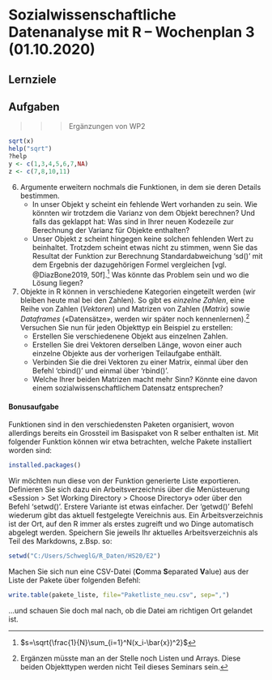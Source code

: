 # Sozialwissenschaftliche Datenanalyse mit R – Wochenplan 3 (01.10.2020)

## Lernziele



## Aufgaben









>>>Ergänzungen von WP2



```r
sqrt(x)
help("sqrt")
?help
y <- c(1,3,4,5,6,7,NA)
z <- c(7,8,10,11)
```

6. Argumente erweitern nochmals die Funktionen, in dem sie deren Details bestimmen. 
    + In unser Objekt y scheint ein fehlende Wert vorhanden zu sein. Wie könnten wir trotzdem die Varianz von dem Objekt berechnen? Und falls das geklappt hat: Was sind in Ihrer neuen Kodezeile zur Berechnung der Varianz für Objekte enthalten?
    + Unser Objekt z scheint hingegen keine solchen fehlenden Wert zu beinhaltet. Trotzdem scheint etwas nicht zu stimmen, wenn Sie das Resultat der Funktion zur Berechnung Standardabweichung 'sd()' mit dem Ergebnis der dazugehörigen Formel vergleichen [vgl. @DiazBone2019, 50f].[^3] Was könnte das Problem sein und wo die Lösung liegen?

  
7. Objekte in R können in verschiedene Kategorien eingeteilt werden (wir bleiben heute mal bei den Zahlen). So gibt es *einzelne Zahlen*, eine Reihe von Zahlen (*Vektoren*) und Matrizen von Zahlen (*Matrix*) sowie *Dataframes* («Datensätze», werden wir später noch kennenlernen).[^4] Versuchen Sie nun für jeden Objekttyp ein Beispiel zu erstellen:
    + Erstellen Sie verschiedenene Objekt aus einzelnen Zahlen.
    + Erstellen Sie drei Vektoren derselben Länge, wovon einer auch einzelne Objekte aus der vorherigen Teilaufgabe enthält.
    + Verbinden Sie die drei Vektoren zu einer Matrix, einmal über den Befehl 'cbind()' und einmal über 'rbind()'.
    + Welche Ihrer beiden Matrizen macht mehr Sinn? Könnte eine davon einem sozialwissenschaftlichem Datensatz entsprechen?


#### Bonusaufgabe 
Funktionen sind in den verschiedensten Paketen organisiert, wovon allerdings bereits ein Grossteil im Basispaket von R selber enthalten ist. Mit folgender Funktion können wir etwa betrachten, welche Pakete installiert worden sind:
```r
installed.packages()

```

Wir möchten nun diese von der Funktion generierte Liste exportieren. Definieren Sie sich dazu ein Arbeitsverzeichnis über die Menüsteuerung «Session > Set Working Directory > Choose Directory» oder über den Befehl 'setwd()'. Erstere Variante ist etwas einfacher. Der 'getwd()' Befehl wiederum gibt das aktuell festgelegte Vereichnis aus. Ein Arbeitsverzeichnis ist der Ort, auf den R immer als erstes zugreift und wo Dinge automatisch abgelegt werden. Speichern Sie jeweils Ihr aktuelles Arbeitsverzeichnis als Teil des Markdowns, z.Bsp. so:
```r
setwd("C:/Users/SchweglG/R_Daten/HS20/E2")
```

Machen Sie sich nun eine CSV-Datei (**C**omma **S**eparated **V**alue) aus der Liste der Pakete über folgenden Befehl:
```r
write.table(pakete_liste, file="Paketliste_neu.csv", sep=",")
```
...und schauen Sie doch mal nach, ob die Datei am richtigen Ort gelandet ist. 





[^1]: Falls Sie noch Probleme bei der Installation von R bzw. R-Studio oder sonstige Schwierigkeiten können Sie diese weiterhin melden.

[^2]: Auch das vorliegende Dokument wurde über R Markdown File erstellt.

[^3]: $s=\sqrt{\frac{1}{N}\sum_{i=1}^N(x_i-\bar{x})^2}$

[^4]: Ergänzen müsste man an der Stelle noch Listen und Arrays. Diese beiden Objekttypen werden nicht Teil dieses Seminars sein.

